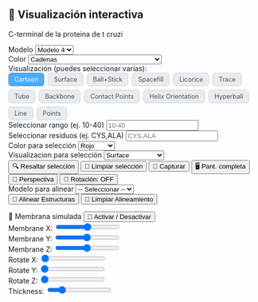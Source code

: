## 🧬 Visualización interactiva

C-terminal de la proteina de t cruzi

```{=html}
<style>
  /* Estilos para los botones toggle de representaciones */
  .rep-toggle-group {
    display: flex;
    flex-wrap: wrap;
    gap: 0.5em;
  }
  .rep-toggle-button {
    padding: 0.4em 0.9em;
    background: #e9ecef;
    border-radius: 6px;
    border: 1px solid #ced4da;
    cursor: pointer;
    user-select: none;
    font-size: 0.9em;
    color: #495057;
    transition: background-color 0.2s, border-color 0.2s, color 0.2s;
  }
  .rep-toggle-button.active {
    background: #4dabf7;
    border-color: #339af0;
    color: white;
  }
  
</style>

<div class="viewer-controls">

  <!-- Select para modelos -->
  <div class="control-group">
    <label for="model-select">Modelo</label>
    <select id="model-select" class="styled-select">
      <option value="structure_file/fold_2025_05_13_12_36_178_44_dominio_c_terminal_model_0.cif">Modelo 0</option>
      <option value="structure_file/fold_2025_05_13_12_36_178_44_dominio_c_terminal_model_1.cif">Modelo 1</option>
      <option value="structure_file/fold_2025_05_13_12_36_178_44_dominio_c_terminal_model_2.cif">Modelo 2</option>
      <option value="structure_file/fold_2025_05_13_12_36_178_44_dominio_c_terminal_model_3.cif">Modelo 3</option>
      <option value="structure_file/fold_2025_05_13_12_36_178_44_dominio_c_terminal_model_4.cif" selected>Modelo 4</option>
    </select>
  </div>

  <!-- Select para color -->
  <div class="control-group">
    <label for="color-select">Color</label>
    <select id="color-select" class="styled-select">
      <option value="chainid" selected>Cadenas</option>
      <option value="element">Elemento</option>
      <option value="resname">Residuo</option>
      <option value="residueindex">Índice</option>
      <option value="uniform">Uniforme</option>
      <option value="secondary">Estructura Secundaria (Helix/Sheet/Loop)</option>
      <option value="hydrophobicity">Hidrofobicidad</option>
      <option value="bfactor">B-factor (Flexibilidad)</option>
      <option value="spectrum">Espectro (Rainbow)</option>
      <option value="sstruc">Tipo de Hélice (α/β/π)</option>
      <option value="modelindex">Por Modelo (NMR/Multi-model)</option>
      <option value="partialcharge">Carga Parcial</option>
    </select>
  </div>

  <!-- Botones toggle para visualización múltiple -->
  <div class="control-group" style="flex-direction: column; align-items: flex-start;">
    <label>Visualización (puedes seleccionar varias):</label>
    <div id="rep-toggle-group" class="rep-toggle-group">
      <div class="rep-toggle-button active" data-rep="cartoon">Cartoon</div>
      <div class="rep-toggle-button" data-rep="surface">Surface</div>
      <div class="rep-toggle-button" data-rep="ball+stick">Ball+Stick</div>
      <div class="rep-toggle-button" data-rep="spacefill">Spacefill</div>
      <div class="rep-toggle-button" data-rep="licorice">Licorice</div>
      <div class="rep-toggle-button" data-rep="trace">Trace</div>
      <div class="rep-toggle-button" data-rep="tube">Tube</div>
      <div class="rep-toggle-button" data-rep="backbone">Backbone</div>
      <div class="rep-toggle-button" data-rep="contact">Contact Points</div>
      <div class="rep-toggle-button" data-rep="helixorient">Helix Orientation</div>
      <div class="rep-toggle-button" data-rep="hyperball">Hyperball</div>
      <div class="rep-toggle-button" data-rep="line">Line</div>
      <div class="rep-toggle-button" data-rep="point">Points</div>
    </div>
  </div>
  
<!-- Selección por rango de residuos -->
<div class="control-group">
  <label for="range-select">Seleccionar rango (ej. 10-40)</label>
  <input type="text" id="range-select" placeholder="10-40" class="styled-select">
</div>

<!-- Selección por tipo de aminoácido -->
<div class="control-group">
  <label for="residue-select">Seleccionar residuos (ej. CYS,ALA)</label>
  <input type="text" id="residue-select" placeholder="CYS,ALA" class="styled-select">
</div>

<!-- Estilo para selección -->
<div class="control-group">
  <label for="highlight-color">Color para selección</label>
  <select id="highlight-color" class="styled-select">
    <option value="red">Rojo</option>
    <option value="green">Verde</option>
    <option value="blue">Azul</option>
    <option value="yellow">Amarillo</option>
    <option value="magenta">Magenta</option>
    <option value="cyan">Cian</option>
    <option value="resname">Residuo</option>
  </select>
</div>

<div class="control-group">
  <label for="highlight-style">Visualizacion para selección</label>
  <select id="highlight-style" class="styled-select">
     <option value="surface">Surface</option>
     <option value="ball+stick">Ball+Stick</option>
     <option value="spacefill">Spacefill</option>
     <option value="licorice">Licorice</option>
     <option value="trace">Trace</option>
     <option value="tube">Tube</option>
     <option value="backbone">Backbone</option>
     <option value="contact">Contact Points</option>
     <option value="helixorient">Helix Orientation</option>
     <option value="hyperball">Hyperball</option>
     <option value="line">Line</option>
     <option value="point">Points</option>
  </select>
</div>


<button onclick="resaltarSeleccion()">🔍 Resaltar selección</button>
<button onclick="limpiarSeleccion()">🧹 Limpiar selección</button>

 
  <button onclick="descargarImagen()">
    <span class="icon">📸</span> Capturar
  </button>
  
  <button onclick="pantallaCompleta()">
    <span class="icon">🖥️</span> Pant. completa
  </button>
  
  <button onclick="cambiarPerspectiva()">
    <span class="icon">🎥</span> Perspectiva
  </button>
  
  <button id="autoSpinBtn" onclick="toggleAutoSpin()">
    <span class="icon">🔄</span> Rotación: OFF
  </button>
</div>

<!-- Selector para alineamiento -->
<div class="control-group">
  <label for="align-select">Modelo para alinear</label>
  <select id="align-select" class="styled-select">
    <option value="">-- Seleccionar --</option>
    <option value="structure_file/fold_2025_05_13_12_36_178_44_dominio_c_terminal_model_0.cif">Modelo 0</option>
    <option value="structure_file/fold_2025_05_13_12_36_178_44_dominio_c_terminal_model_1.cif">Modelo 1</option>
    <option value="structure_file/fold_2025_05_13_12_36_178_44_dominio_c_terminal_model_2.cif">Modelo 2</option>
    <option value="structure_file/fold_2025_05_13_12_36_178_44_dominio_c_terminal_model_3.cif">Modelo 3</option>
  </select>
</div>

<button onclick="alinearEstructuras()">🔄 Alinear Estructuras</button>
<button onclick="limpiarAlineamiento()">🧹 Limpiar Alineamiento</button>

<div class="control-group" style="margin-top:1em;">
  <label>🧫 Membrana simulada</label>
  <button onclick="toggleMembrane()">🔁 Activar / Desactivar</button>
<!-- Posición -->
<div>
  <label>Membrane X: <input id="membrane-x" type="range" min="-20" max="20" step="0.5" value="0" oninput="updateMembranePosition()"></label>
</div>
<div>
  <label>Membrane Y: <input id="membrane-y" type="range" min="-20" max="20" step="0.5" value="0" oninput="updateMembranePosition()"></label>
</div>
<div>
  <label>Membrane Z: <input id="membrane-z" type="range" min="-20" max="20" step="0.5" value="0" oninput="updateMembranePosition()"></label>
</div>

<!-- Rotación -->
<div>
  <label>Rotate X: <input id="membrane-rot-x" type="range" min="0" max="360" step="1" value="0" oninput="updateMembraneRotation()"></label>
</div>
<div>
  <label>Rotate Y: <input id="membrane-rot-y" type="range" min="0" max="360" step="1" value="0" oninput="updateMembraneRotation()"></label>
</div>
<div>
  <label>Rotate Z: <input id="membrane-rot-z" type="range" min="0" max="360" step="1" value="0" oninput="updateMembraneRotation()"></label>
</div>

<!-- Grosor -->
<div>
  <label>Thickness: <input id="membrane-thickness" type="range" min="0.5" max="3" step="0.1" value="1" oninput="updateMembraneThickness()"></label>
</div>



<div id="viewport" style="width: 100%; height: 600px;"></div>

<script src="https://unpkg.com/ngl@2.0.0-dev.38/dist/ngl.js"></script>
<script>
  let stage = new NGL.Stage("viewport", { backgroundColor: "white" });
  let currentComponent;
  let currentPerspective = "perspective";
  let autoSpin = false;

  // Representaciones activas: cartoon activo por defecto
  let activeReps = new Set(["cartoon"]);

  // Función para cargar modelo
  function cargarModelo(file) {
    stage.removeAllComponents();
    stage.loadFile(file).then(component => {
      currentComponent = component;
      actualizarRepresentaciones();
      stage.autoView();
      stage.setSpin(autoSpin);
      actualizarBotonAutoSpin();
    });
  }

  // Actualiza las representaciones activas según activeReps y color
  function actualizarRepresentaciones() {
    if (!currentComponent) return;
    currentComponent.removeAllRepresentations();
    const color = document.getElementById("color-select").value;
    activeReps.forEach(rep => {
      currentComponent.addRepresentation(rep, { colorScheme: color });
    });
    currentComponent.autoView();
  }

  // Cambiar color: actualiza todas las representaciones
  document.getElementById("color-select").addEventListener("change", actualizarRepresentaciones);

  // Manejar clics en botones toggle de representaciones
  document.getElementById("rep-toggle-group").addEventListener("click", e => {
    if (!e.target.classList.contains("rep-toggle-button")) return;
    const rep = e.target.getAttribute("data-rep");
    if (activeReps.has(rep)) {
      activeReps.delete(rep);
      e.target.classList.remove("active");
    } else {
      activeReps.add(rep);
      e.target.classList.add("active");
    }
    actualizarRepresentaciones();
  });

  // Cambio de modelo
  document.getElementById("model-select").addEventListener("change", e => {
    cargarModelo(e.target.value);
  });

  // Funciones auxiliares
  function toggleAutoSpin() {
    autoSpin = !autoSpin;
    stage.setSpin(autoSpin);
    actualizarBotonAutoSpin();
  }

  function actualizarBotonAutoSpin() {
    const btn = document.getElementById("autoSpinBtn");
    btn.textContent = autoSpin ? "🔄 Auto-rotación: ON" : "🔄 Auto-rotación: OFF";
  }

  function descargarImagen() {
    stage.makeImage({ factor: 2 }).then(blob => {
      NGL.download(blob, "estructura.png");
    });
  }

  function pantallaCompleta() {
    const elem = document.getElementById("viewport");
    if (elem.requestFullscreen) {
      elem.requestFullscreen();
    } else if (elem.webkitRequestFullscreen) {
      elem.webkitRequestFullscreen();
    } else if (elem.msRequestFullscreen) {
      elem.msRequestFullscreen();
    }
  }

  function cambiarPerspectiva() {
    currentPerspective = (currentPerspective === "perspective") ? "orthographic" : "perspective";
    stage.setParameters({ cameraType: currentPerspective });
  }

 function resaltarSeleccion() {
  if (!currentComponent) return;

  const rango = document.getElementById("range-select").value.trim();
  const residuos = document.getElementById("residue-select").value.trim();
  const color = document.getElementById("highlight-color").value;
  const style = document.getElementById("highlight-style").value;
  
  let seleccion = [];

  if (rango.match(/^\d+\s*-\s*\d+$/)) {
    const [start, end] = rango.split("-").map(v => v.trim());
    seleccion.push(`${start}-${end}`);
  }

  if (residuos.length > 0) {
    const residuosClean = residuos.split(",").map(r => r.trim().toUpperCase()).filter(r => r.length === 3);
    if (residuosClean.length > 0) {
      const resList = residuosClean.join(" ");
      seleccion.push(`:resname ${resList}`);
    } else {
      alert("Ingrese residuos válidos (3 letras cada uno, separados por coma). Ej: CYS,ALA");
      return;
    }
  }

  const selString = seleccion.join(" and ");

  if (selString) {
    currentComponent.addRepresentation(style, {
      sele: selString,
      color: color,
      opacity: 1.0
    });
  }
}

function limpiarSeleccion() {
  if (!currentComponent) return;

  // Eliminamos todas las representaciones para empezar limpio
  currentComponent.removeAllRepresentations();

  // Volvemos a agregar solo la representación base, por ejemplo cartoon gris
  currentComponent.addRepresentation("cartoon", {
    color: "chainid",
    opacity: 1
  });

  // Actualizamos la vista
  currentComponent.autoView();
}


  let alignedComponent; // para guardar el modelo alineado

  function alinearEstructuras() {
    const fileToAlign = document.getElementById("align-select").value;
    if (!fileToAlign || !currentComponent) {
      alert("Por favor, selecciona un modelo y asegúrate de que uno esté cargado.");
      return;
    }

    // Si ya había un componente alineado, lo removemos
    if (alignedComponent) {
      alignedComponent.removeRepresentation(alignedComponent.representationsList[0]);
      stage.removeComponent(alignedComponent);
      alignedComponent = null;
    }

    // Cargamos el modelo a alinear
    stage.loadFile(fileToAlign).then(component => {
      alignedComponent = component;

      // Alineamos el componente nuevo al componente actual
      alignedComponent.superpose(currentComponent);

      // Mostramos con cartoon por defecto
      alignedComponent.addRepresentation("cartoon", { color: "modelindex" });

      // Lo agregamos a la vista
      alignedComponent.autoView();

      calcularRMSD(); 
    });
  }

  function limpiarAlineamiento() {
    if (alignedComponent) {
      alignedComponent.removeAllRepresentations();
      stage.removeComponent(alignedComponent);
      alignedComponent = null;
    }
    stage.autoView();
  }


let membraneComponent = null;  // para guardar la membrana
let membranePosition = { x: 0, y: 0, z: 0 };
let membraneRotation = { x: 0, y: 0, z: 0 };  // nueva variable para rotación
let membraneThickness = 1;  // nuevo para controlar grosor (escala del spacing)

function crearMembrana() {
  if (membraneComponent) {
    stage.removeComponent(membraneComponent);
    membraneComponent = null;
  }

  let pdbText = "HEADER    Simulated membrane\n";

  const gridSize = 20;              // tamaño del plano de membrana
  const spacing = 2.0;              // espaciado entre átomos
const totalThickness = membraneThickness * 10;  // escala total del grosor en Ångstroms (ajustable)
const thicknessLayers = Math.max(1, Math.round(membraneThickness));
const zSpacing = thicknessLayers > 1 ? totalThickness / (thicknessLayers - 1) : 0;
  // cantidad de capas

  let atomIndex = 1;

  for (let k = -Math.floor(thicknessLayers / 2); k <= Math.floor(thicknessLayers / 2); k++) {
    for (let i = -gridSize / 2; i < gridSize / 2; i++) {
      for (let j = -gridSize / 2; j < gridSize / 2; j++) {
        // Posición original (plano XY, capas en Z)
        let x = i * spacing;
        let y = j * spacing;
        let z = k * zSpacing;

        // Convertir grados a radianes para las rotaciones
        const degToRad = Math.PI / 180;
        let rx = membraneRotation.x * degToRad;
        let ry = membraneRotation.y * degToRad;
        let rz = membraneRotation.z * degToRad;

        // Rotación en X
        let y1 = y * Math.cos(rx) - z * Math.sin(rx);
        let z1 = y * Math.sin(rx) + z * Math.cos(rx);
        y = y1;
        z = z1;

        // Rotación en Y
        let x1 = x * Math.cos(ry) + z * Math.sin(ry);
        let z2 = -x * Math.sin(ry) + z * Math.cos(ry);
        x = x1;
        z = z2;

        // Rotación en Z
        let x2 = x * Math.cos(rz) - y * Math.sin(rz);
        let y2 = x * Math.sin(rz) + y * Math.cos(rz);
        x = x2;
        y = y2;

        // Agregar desplazamiento de posición
        x += membranePosition.x;
        y += membranePosition.y;
        z += membranePosition.z;

        pdbText += `HETATM${String(atomIndex).padStart(5, ' ')}  C   MEM A   1    ${x.toFixed(3).padStart(8, ' ')}${y.toFixed(3).padStart(8, ' ')}${z.toFixed(3).padStart(8, ' ')}  1.00  0.00           C\n`;
        atomIndex++;
      }
    }
  }

  pdbText += "END\n";

  stage.loadFile(new Blob([pdbText], { type: "text/plain" }), { ext: "pdb" }).then(component => {
    membraneComponent = component;
    membraneComponent.addRepresentation("ball+stick", {
      colorValue: "orange",
      radius: 0.8,
      scale: 1.0,
      opacity: 0.5,
    });
    stage.autoView();
  });
}


// Función para activar/desactivar membrana
function toggleMembrane() {
  if (membraneComponent) {
    stage.removeComponent(membraneComponent);
    membraneComponent = null;
  } else {
    crearMembrana();
  }
}

// Actualizar posición de membrana según sliders
function updateMembranePosition() {
  membranePosition.x = parseFloat(document.getElementById("membrane-x").value);
  membranePosition.y = parseFloat(document.getElementById("membrane-y").value);
  membranePosition.z = parseFloat(document.getElementById("membrane-z").value);

  if (membraneComponent) {
    crearMembrana();
  }
}

// Actualizar rotación de membrana según sliders
function updateMembraneRotation() {
  membraneRotation.x = parseFloat(document.getElementById("membrane-rot-x").value);
  membraneRotation.y = parseFloat(document.getElementById("membrane-rot-y").value);
  membraneRotation.z = parseFloat(document.getElementById("membrane-rot-z").value);

  if (membraneComponent) {
    crearMembrana();
  }
}

// Actualizar grosor de membrana
function updateMembraneThickness() {
  membraneThickness = parseFloat(document.getElementById("membrane-thickness").value);

  if (membraneComponent) {
    crearMembrana();
  }
}


  // Carga inicial
  cargarModelo(document.getElementById("model-select").value);
  
</script>


```
